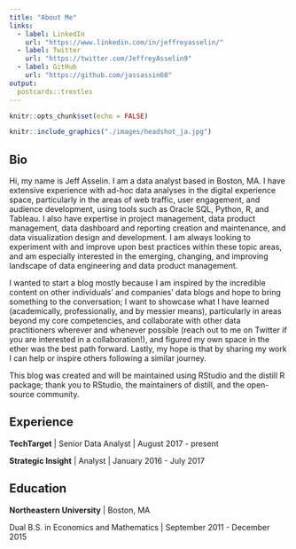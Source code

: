 ```yaml
---
title: "About Me"
links:
  - label: LinkedIn
    url: "https://www.linkedin.com/in/jeffreyasselin/"
  - label: Twitter
    url: "https://twitter.com/JeffreyAsselin9"
  - label: GitHub
    url: "https://github.com/jassassin68"
output:
  postcards::trestles
---
```


```r
knitr::opts_chunk$set(echo = FALSE)
```

```r
knitr::include_graphics("./images/headshot_ja.jpg")  
```

 
## Bio

Hi, my name is Jeff Asselin. I am a data analyst based in Boston, MA. I have extensive experience with ad-hoc data analyses in the digital experience space, particularly in the areas of web traffic, user engagement, and audience development, using tools such as Oracle SQL, Python, R, and Tableau. I also have expertise in project management, data product management, data dashboard and reporting creation and maintenance, and data visualization design and development. I am always looking to experiment with and improve upon best practices within these topic areas, and am especially interested in the emerging, changing, and improving landscape of data engineering and data product management.

I wanted to start a blog mostly because I am inspired by the incredible content on other individuals' and companies' data blogs and hope to bring something to the conversation; I want to showcase what I have learned (academically, professionally, and by messier means), particularly in areas beyond my core competencies, and collaborate with other data practitioners wherever and whenever possible (reach out to me on Twitter if you are interested in a collaboration!), and figured my own space in the ether was the best path forward. Lastly, my hope is that by sharing my work I can help or inspire others following a similar journey. 

This blog was created and will be maintained using RStudio and the distill R package; thank you to RStudio, the maintainers of distill, and the open-source community.

## Experience

**TechTarget** | Senior Data Analyst | August 2017 - present

**Strategic Insight** | Analyst | January 2016 - July 2017

## Education

**Northeastern University** | Boston, MA

Dual B.S. in Economics and Mathematics | September 2011 - December 2015
